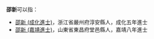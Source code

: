 '''邵新'''可以指：
* [[邵新_(成化進士)|邵新 (成化進士)]]，浙江省嚴州府淳安縣人，成化五年進士
* [[邵新_(嘉靖進士)|邵新 (嘉靖進士)]]，山東省東昌府堂邑縣人，嘉靖八年進士

{{Disambig|cat=二字邵姓人名消歧义}}